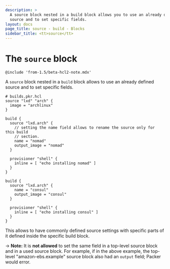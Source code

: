 ```yaml
---
description: >
  A source block nested in a build block allows you to use an already defined
  source and to set specific fields.
layout: docs
page_title: source - build - Blocks
sidebar_title: <tt>source</tt>
---
```


# The `source` block

`@include 'from-1.5/beta-hcl2-note.mdx'`

A `source` block nested in a `build` block allows to use an already defined
source and to set specific fields.

```hcl
# builds.pkr.hcl
source "lxd" "arch" {
  image = "archlinux"
}

build {
  source "lxd.arch" {
    // setting the name field allows to rename the source only for this build
    // section.
    name = "nomad"
    output_image = "nomad"
  }

  provisioner "shell" {
    inline = [ "echo installing nomad" ]
  }
}

build {
  source "lxd.arch" {
    name = "consul"
    output_image = "consul"
  }

  provisioner "shell" {
    inline = [ "echo installing consul" ]
  }
}
```

This allows to have commonly defined source settings with specific parts of it
defined inside the specific build block.

-> **Note:** It is **not allowed** to set the same field in a top-level source
  block and in a used source block. For example, if in the above example, the
  top-level "amazon-ebs.example" source block also had an `output` field;
  Packer would error.
